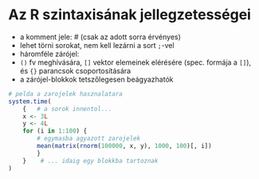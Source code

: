 # Az R szintaxisának jellegzetességei

- a komment jele: # (csak az adott sorra érvényes)
- lehet törni sorokat, nem kell lezárni a sort `;`-vel
- háromféle zárójel:
- `()` fv meghívására, `[]` vektor elemeinek elérésére (spec. formája a `[]`), és `{}` parancsok csoportosítására
- a zárójel-blokkok tetszőlegesen beágyazhatók
```r
# pelda a zarojelek hasznalatara
system.time(   
    {   # a sorok innentol...
    x <- 3L
    y <- 4L   
    for (i in 1:100) {
        # egymasba agyazott zarojelek
        mean(matrix(rnorm(100000, x, y), 1000, 100)[, i])  
        }
    }    # ... idaig egy blokkba tartoznak
)
```
